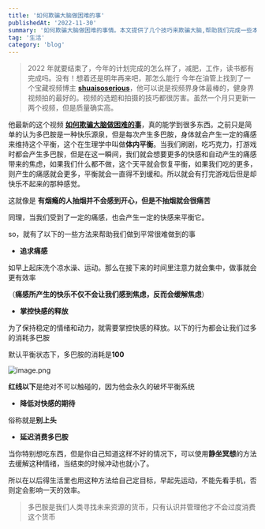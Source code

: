 ```yaml
---
title: '如何欺骗大脑做困难的事'
publishedAt: '2022-11-30'
summary: '如何欺骗大脑做困难的事情。本文提供了几个技巧来欺骗大脑,帮助我们完成一些本来会感到枯燥或困难的任务。'
tag: '生活'
category: 'blog'
---
```


> 2022 年就要结束了，今年的计划完成的怎么样了，减肥，工作，读书都有完成吗。没有！想着还是明年再来吧，那怎么能行
> 今年在油管上找到了一个宝藏视频博主 [**shuaisoserious**](https://www.youtube.com/channel/UCFd-9jAfbuUjwDZjisOwv1w)，他可以说是视频界身体最棒的，健身界视频拍的最好的。视频的选题和拍摄的技巧都很厉害。虽然一个月只更新一两个视频，但是质量确实高。

他最新的这个视频 **[如何欺骗大脑做困难的事](https://www.youtube.com/watch?v=ymZ_NzZHaQM&ab_channel=shuaisoserious)**，真的能学到很多东西。之前只是简单的认为多巴胺是一种快乐源泉，但是每次产生多巴胺，身体就会产生一定的痛感来维持这个平衡，这个在生理学中叫做**体内平衡**。当我们刷剧，吃巧克力，打游戏时都会产生多巴胺，但是在这一瞬间，我们就会想要更多的快感和自动产生的痛感带来的焦虑，如果我们什么都不做，这个天平就会恢复平衡，如果我们吃的更多，则产生的痛感就会更多，平衡就会一直得不到缓和。所以就会有打完游戏后但是却快乐不起来的那种感觉。

这就像是 **有烟瘾的人抽烟并不会感到开心，但是不抽烟就会很痛苦**

同理，当我们受到了一定的痛感，也会产生一定的快感来平衡它。

so，就有了以下的一些方法来帮助我们做到平常很难做到的事

- **追求痛感**

如早上起床洗个凉水澡、运动。那么在接下来的时间里注意力就会集中，做事就会更有效率

（**痛感所产生的快乐不仅不会让我们感到焦虑，反而会缓解焦虑**）

- **掌控快感的释放**

为了保持稳定的情绪和动力，就需要掌控快感的释放。以下的行为都会让我们过多的消耗多巴胺

默认平衡状态下，多巴胺的消耗是**100**

![image.png](https://cdn.hashnode.com/res/hashnode/image/upload/v1667884510270/m0lzx_ohe.png)

**红线以下**是绝对不可以触碰的，因为他会永久的破坏平衡系统

- **降低对快感的期待**

俗称就是**别上头**

- **延迟消费多巴胺**

当你特别想吃东西，但是你自己知道这样不好的情况下，可以使用**静坐冥想**的方法去缓解这种情绪，当结束的时候冲动也就小了。

所以在以后得生活里也用这种方法给自己定目标，早起先运动，不能先看手机，否则定会影响一天的效率。

> 多巴胺是我们人类寻找未来资源的货币，只有认识并管理他才不会过度消费这个货币
